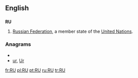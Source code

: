 {{also|Appendix:Variations of "ru"}}

==English==
==={{abbreviation}}===
'''RU'''
#[[Russian Federation]], a member state of the [[United Nations]].

===Anagrams===
* {{alphagram|ru}}
* [[ur#English|ur]], [[Ur#English|Ur]]


[[fr:RU]]
[[pl:RU]]
[[pt:RU]]
[[ru:RU]]
[[tr:RU]]